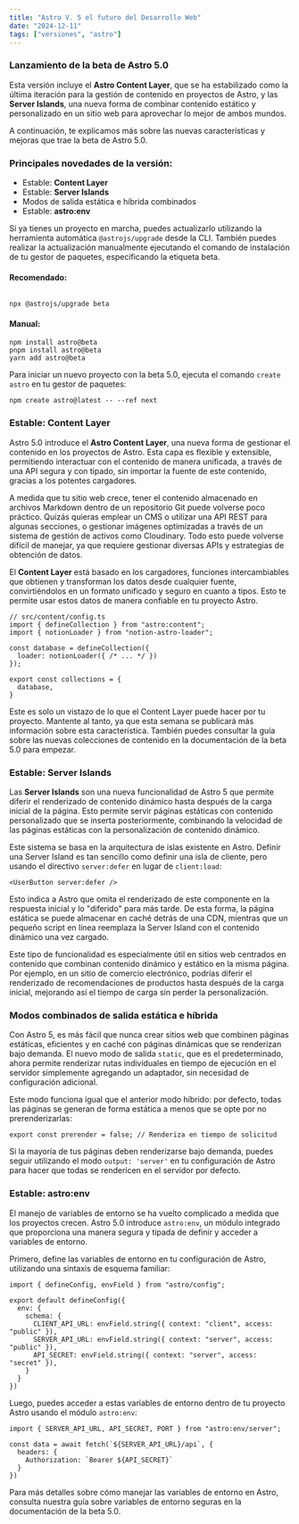 ```yaml
---
title: "Astro V. 5 el futuro del Desarrollo Web"
date: "2024-12-11"
tags: ["versiones", "astro"]
---
```


### Lanzamiento de la beta de Astro 5.0  
Esta versión incluye el **Astro Content Layer**, que se ha estabilizado como la última iteración para la gestión de contenido en proyectos de Astro, y las **Server Islands**, una nueva forma de combinar contenido estático y personalizado en un sitio web para aprovechar lo mejor de ambos mundos.

A continuación, te explicamos más sobre las nuevas características y mejoras que trae la beta de Astro 5.0.

### Principales novedades de la versión:
- Estable: **Content Layer**
- Estable: **Server Islands**
- Modos de salida estática e híbrida combinados
- Estable: **astro:env**

Si ya tienes un proyecto en marcha, puedes actualizarlo utilizando la herramienta automática `@astrojs/upgrade` desde la CLI. También puedes realizar la actualización manualmente ejecutando el comando de instalación de tu gestor de paquetes, especificando la etiqueta beta.

#### Recomendado:

```

npx @astrojs/upgrade beta

```

#### Manual:


```
npm install astro@beta
pnpm install astro@beta
yarn add astro@beta
```

Para iniciar un nuevo proyecto con la beta 5.0, ejecuta el comando `create astro` en tu gestor de paquetes:

```
npm create astro@latest -- --ref next
```


### Estable: **Content Layer**

Astro 5.0 introduce el **Astro Content Layer**, una nueva forma de gestionar el contenido en los proyectos de Astro. Esta capa es flexible y extensible, permitiendo interactuar con el contenido de manera unificada, a través de una API segura y con tipado, sin importar la fuente de este contenido, gracias a los potentes cargadores.

A medida que tu sitio web crece, tener el contenido almacenado en archivos Markdown dentro de un repositorio Git puede volverse poco práctico. Quizás quieras emplear un CMS o utilizar una API REST para algunas secciones, o gestionar imágenes optimizadas a través de un sistema de gestión de activos como Cloudinary. Todo esto puede volverse difícil de manejar, ya que requiere gestionar diversas APIs y estrategias de obtención de datos.

El **Content Layer** está basado en los cargadores, funciones intercambiables que obtienen y transforman los datos desde cualquier fuente, convirtiéndolos en un formato unificado y seguro en cuanto a tipos. Esto te permite usar estos datos de manera confiable en tu proyecto Astro.

```
// src/content/config.ts
import { defineCollection } from "astro:content";
import { notionLoader } from "notion-astro-loader";

const database = defineCollection({
  loader: notionLoader({ /* ... */ })
});

export const collections = {
  database,
}
```

Este es solo un vistazo de lo que el Content Layer puede hacer por tu proyecto. Mantente al tanto, ya que esta semana se publicará más información sobre esta característica. También puedes consultar la guía sobre las nuevas colecciones de contenido en la documentación de la beta 5.0 para empezar.


### Estable: **Server Islands**

Las **Server Islands** son una nueva funcionalidad de Astro 5 que permite diferir el renderizado de contenido dinámico hasta después de la carga inicial de la página. Esto permite servir páginas estáticas con contenido personalizado que se inserta posteriormente, combinando la velocidad de las páginas estáticas con la personalización de contenido dinámico.

Este sistema se basa en la arquitectura de islas existente en Astro. Definir una Server Island es tan sencillo como definir una isla de cliente, pero usando el directivo `server:defer` en lugar de `client:load`:

```
<UserButton server:defer />
```

Esto indica a Astro que omita el renderizado de este componente en la respuesta inicial y lo "diferido" para más tarde. De esta forma, la página estática se puede almacenar en caché detrás de una CDN, mientras que un pequeño script en línea reemplaza la Server Island con el contenido dinámico una vez cargado.

Este tipo de funcionalidad es especialmente útil en sitios web centrados en contenido que combinan contenido dinámico y estático en la misma página. Por ejemplo, en un sitio de comercio electrónico, podrías diferir el renderizado de recomendaciones de productos hasta después de la carga inicial, mejorando así el tiempo de carga sin perder la personalización.



### Modos combinados de salida estática e híbrida

Con Astro 5, es más fácil que nunca crear sitios web que combinen páginas estáticas, eficientes y en caché con páginas dinámicas que se renderizan bajo demanda. El nuevo modo de salida `static`, que es el predeterminado, ahora permite renderizar rutas individuales en tiempo de ejecución en el servidor simplemente agregando un adaptador, sin necesidad de configuración adicional.

Este modo funciona igual que el anterior modo híbrido: por defecto, todas las páginas se generan de forma estática a menos que se opte por no prerenderizarlas:

```
export const prerender = false; // Renderiza en tiempo de solicitud
```

Si la mayoría de tus páginas deben renderizarse bajo demanda, puedes seguir utilizando el modo `output: 'server'` en tu configuración de Astro para hacer que todas se rendericen en el servidor por defecto.


### Estable: **astro:env**

El manejo de variables de entorno se ha vuelto complicado a medida que los proyectos crecen. Astro 5.0 introduce `astro:env`, un módulo integrado que proporciona una manera segura y tipada de definir y acceder a variables de entorno.

Primero, define las variables de entorno en tu configuración de Astro, utilizando una sintaxis de esquema familiar:

```
import { defineConfig, envField } from "astro/config";

export default defineConfig({
  env: {
    schema: {
      CLIENT_API_URL: envField.string({ context: "client", access: "public" }),
      SERVER_API_URL: envField.string({ context: "server", access: "public" }),
      API_SECRET: envField.string({ context: "server", access: "secret" }),
    }
  }
})
```

Luego, puedes acceder a estas variables de entorno dentro de tu proyecto Astro usando el módulo `astro:env`:

```
import { SERVER_API_URL, API_SECRET, PORT } from "astro:env/server";

const data = await fetch(`${SERVER_API_URL}/api`, {
  headers: {
    Authorization: `Bearer ${API_SECRET}`
  }
})
```

Para más detalles sobre cómo manejar las variables de entorno en Astro, consulta nuestra guía sobre variables de entorno seguras en la documentación de la beta 5.0.

